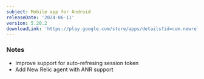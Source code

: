 ```yaml
---
subject: Mobile app for Android
releaseDate: '2024-06-11'
version: 5.20.2
downloadLink: 'https://play.google.com/store/apps/details?id=com.newrelic.rpm'
---
```


### Notes

* Improve support for auto-refresing session token
* Add New Relic agent with ANR support
